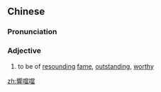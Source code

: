 {{also|响当当}}
==Chinese==
{{zh-forms|s=响当当|type=12}}

===Pronunciation===
{{zh-pron
|m=xiǎngdāngdāng
|cat=a
}}

===Adjective===
{{zh-adj}}

# to be of [[resounding]] [[fame]], [[outstanding]], [[worthy]]

[[zh:響噹噹]]